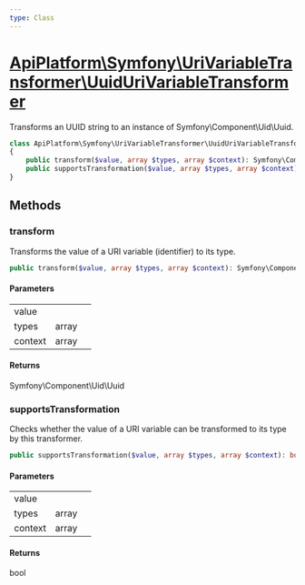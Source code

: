```yaml
---
type: Class
---
```


# [ApiPlatform\Symfony\UriVariableTransformer\UuidUriVariableTransformer](/docs/reference/Symfony/UriVariableTransformer/UuidUriVariableTransformer)

Transforms an UUID string to an instance of Symfony\Component\Uid\Uuid.

```php
class ApiPlatform\Symfony\UriVariableTransformer\UuidUriVariableTransformer implements `<a href="/docs/reference/Api/UriVariableTransformerInterface">ApiPlatform\Api\UriVariableTransformerInterface</a>`
{
    public transform($value, array $types, array $context): Symfony\Component\Uid\Uuid
    public supportsTransformation($value, array $types, array $context): bool
}
```
## Methods

### transform

Transforms the value of a URI variable (identifier) to its type.

```php
public transform($value, array $types, array $context): Symfony\Component\Uid\Uuid
```

#### Parameters

<table><tbody>
<tr><td>value</td><td></td><td></td></tr><tr><td>types</td><td>array</td><td></td></tr><tr><td>context</td><td>array</td><td></td></tr>
</tbody>
</table>

#### Returns

Symfony\Component\Uid\Uuid

### supportsTransformation

Checks whether the value of a URI variable can be transformed to its type by this transformer.

```php
public supportsTransformation($value, array $types, array $context): bool
```

#### Parameters

<table><tbody>
<tr><td>value</td><td></td><td></td></tr><tr><td>types</td><td>array</td><td></td></tr><tr><td>context</td><td>array</td><td></td></tr>
</tbody>
</table>

#### Returns

bool
